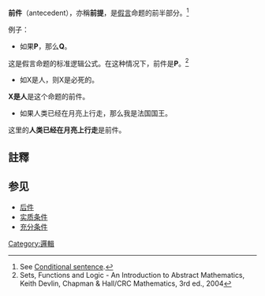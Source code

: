 {{Unreferenced |time=2017-01-26T12:27:05+00:00 }}

'''前件'''（antecedent），亦稱'''前提'''，是[[假言|假言]]命题的前半部分。<ref>See [[條件句|Conditional sentence]].</ref>

例子：

* 如果'''P'''，那么'''Q'''。

这是假言命题的标准逻辑公式。在这种情况下，前件是'''P'''。<ref>Sets, Functions and Logic - An Introduction to Abstract Mathematics, Keith Devlin, Chapman & Hall/CRC Mathematics, 3rd ed., 2004</ref>

* 如X是人，则X是必死的。

'''X是人'''是这个命题的前件。

* 如果人类已经在月亮上行走，那么我是法国国王。

这里的'''人类已经在月亮上行走'''是前件。

==註釋==
{{reflist}}

==参见==
* [[后件|后件]]
* [[实质条件|实质条件]]
* [[充分条件|充分条件]]

[[Category:邏輯|Category:邏輯]]